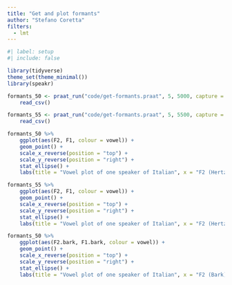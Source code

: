 ```yaml
---
title: "Get and plot formants"
author: "Stefano Coretta"
filters: 
  - lmt
---
```


```r
#| label: setup
#| include: false

library(tidyverse)
theme_set(theme_minimal())
library(speakr)
```

```r
formants_50 <- praat_run("code/get-formants.praat", 5, 5000, capture = TRUE) |>
    read_csv()

formants_55 <- praat_run("code/get-formants.praat", 5, 5500, capture = TRUE) |>
    read_csv()
```

```r
formants_50 %>%
    ggplot(aes(F2, F1, colour = vowel)) +
    geom_point() +
    scale_x_reverse(position = "top") +
    scale_y_reverse(position = "right") +
    stat_ellipse() +
    labs(title = "Vowel plot of one speaker of Italian", x = "F2 (Hertz)", y = "F1 (Hertz)")
```

```r
formants_55 %>%
    ggplot(aes(F2, F1, colour = vowel)) +
    geom_point() +
    scale_x_reverse(position = "top") +
    scale_y_reverse(position = "right") +
    stat_ellipse() +
    labs(title = "Vowel plot of one speaker of Italian", x = "F2 (Hertz)", y = "F1 (Hertz)")
```

```r
formants_50 %>%
    ggplot(aes(F2.bark, F1.bark, colour = vowel)) +
    geom_point() +
    scale_x_reverse(position = "top") +
    scale_y_reverse(position = "right") +
    stat_ellipse() +
    labs(title = "Vowel plot of one speaker of Italian", x = "F2 (Bark)", y = "F1 (Bark)")
```
